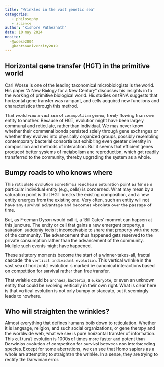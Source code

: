 ```yaml
---
title: "Wrinkles in the vast genetic sea"
categories: 
   - philosophy
   - science
author: "Kishore Puthezhath"
date: 10 may 2024
nosite:
  -@woese2004
  -@bostonuniversity2010
---
```


## Horizontal gene transfer (HGT) in the primitive world

Carl Woese is one of the leading taxonomical microbiologists is the world. His paper "A New Biology for a New Century" discusses his insights in to the working of primitive biological world. His studies on tRNA suggests that horizontal gene transfer was rampant, and cells acquired new functions and characteristics through this method.

That world was a vast sea of `cosmopolitan` genes, freely flowing from one entity to another. Because of HGT, evolution might have been largely communal and reticulate, rather than individual. We may never know whether their communal bonds persisted solely through gene exchanges or whether they evolved into physically organized groups, possibly resembling contemporary bacterial consortia but exhibiting even greater diversity in composition and methods of interaction. But it seems that efficient genes produced better systems of metabolism and reproduction, which got readily transferred to the community, thereby upgrading the system as a whole.

## Bumpy roads to who knows where

This reticulate evolution sometimes reaches a saturation point as far as a particular individual entity (e.g., cells) is concerned. What may mean by a saturation point is that HGT breaks the existing composition, and a new entity emerges from the existing one. Very often, such an entity will not have any survival advantage and becomes obsolete over the passage of time.

But, as Freeman Dyson would call it, a 'Bill Gates' moment can happen at this juncture. The entity or cell that gains a new emergent property, a saltation, suddenly feels it inconceivable to share that property with the rest of the community. The advancement thus happened gets reserved to the private consumption rather than the advancement of the community. Muliple such events might have happened.

These saltatory moments become the start of a winner-takes-all, fractal cascade, the `vertical individual evolution`. This vertical wrinkle in the vast sea of horizontal evolution is marked by canonical interactions based on competition for survival rather than free transfer.

That wrinkle could be `archaea`, `bacteria`, a `eukaryote`, or even an unknown entity that could be evolving vertically in their own right. What is clear here is that vertical evolution is not only bumpy or staccato, but it seemingly leads to nowhere.

## Who will straighten the wrinkles?

Almost everything that defines humans boils down to reticulation. Whether it is language, religion, and such social organizations, or gene therapy and the worldwide web, what we see is pure horizontal transfer of information. This `cultural` evolution is 1000s of times more faster and potent than Darwinian evolution of competition for survival between non interbreeding species. Except for some aberrations, we can see that Homo sapiens as a whole are attempting to straighten the wrinkle. In a sense, they are trying to rectify the Darwinian error.
